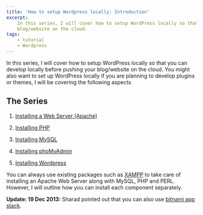 ```yaml
---
title: 'How to setup Wordpress locally: Introduction'
excerpt:
    In this series, I will cover how to setup WordPress locally so that you can develop locally before pushing your
    blog/website on the cloud.
tags:
    - tutorial
    - Wordpress
---
```


In this series, I will cover how to setup WordPress locally so that you can develop locally before pushing your
blog/website on the cloud. You might also want to set up WordPress locally if you are planning to develop plugins or
themes, I will be covering the following aspects

## The Series

1. [Installing a Web Server (Apache)](./installing-apache)

1. [Installing PHP](./installing-php)

1. [Installing MySQL](./installing-mysql)

1. [Installing phpMyAdmin](./installing-phpmyadmin)

1. [Installing Wordpress](./installing-wordpress)

You can always use existing packages such as [XAMPP](https://www.apachefriends.org/en/xampp.html) to take care of
installing an Apache Web Server along with MySQL, PHP and PERL. However, I will outline how you can install each
component separately.

**Update: 19 Dec 2013:** Sharad pointed out that you can also use [bitnami app stack](http://bitnami.com/).
